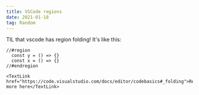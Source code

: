 ```yaml
---
title: VSCode regions
date: 2021-01-18
tag: Random
---
```



TIL that vscode has region folding! It's like this:

```tsx
//#region
  const y = () => {}
  const x = () => {}
//#endregion

<TextLink href="https://code.visualstudio.com/docs/editor/codebasics#_folding">Read more here</TextLink>
```

